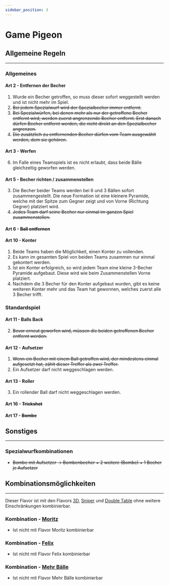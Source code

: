 ```yaml
---
sidebar_position: 3
---
```


# Game Pigeon

<FlavorPreamble/>

## Allgemeine Regeln
<hr/>

### Allgemeines

#### Art 2 - Entfernen der Becher

1. <Highlight>Wurde ein Becher getroffen, so muss dieser sofort weggestellt werden und ist nicht mehr im Spiel.</Highlight>
2. <Highlight><del>Bei jedem Spezialwurf wird der Spezialbecher immer entfernt.</del></Highlight>
3. <Highlight><del>Bei Spezialwürfen, bei denen mehr als nur der getroffene Becher entfernt wird, werden zuerst angrenzende Becher entfernt. Erst danach dürfen Becher entfernt werden, die nicht direkt an den Spezialbecher angrenzen.</del></Highlight>
4. <Highlight><del>Die zusätzlich zu entfernenden Becher dürfen vom Team ausgewählt werden, dem sie gehören.</del></Highlight>

#### Art 3 - Werfen

6. Im Falle eines Teamspiels ist es <Highlight>nicht</Highlight> erlaubt, dass beide Bälle gleichzeitig geworfen werden.

#### Art 5 - Becher richten / zusammenstellen

3. <Highlight>Die Becher beider Teams werden bei 6 und 3 Bällen sofort zusammengestellt. Die neue Formation ist eine kleinere Pyramide, welche mit der Spitze zum Gegner zeigt und von Vorne (Richtung Gegner) platziert wird.</Highlight>
4. <Highlight><del>Jedes Team darf seine Becher nur einmal im ganzen Spiel zusammenstellen.</del></Highlight>

#### Art 6 - <Highlight><del>Ball entfernen</del></Highlight>

#### Art 10 - Konter

1. <Highlight>Beide Teams haben die Möglichkeit, einen Konter zu vollenden.</Highlight>
2. <Highlight>Es kann im gesamten Spiel von beiden Teams zusammen nur einmal gekontert werden.</Highlight>
3. <Highlight>Ist ein Konter erfolgreich, so wird jedem Team eine kleine 3-Becher Pyramide aufgebaut. Diese wird wie beim Zusammenstellen Vorne platziert.</Highlight>
4. <Highlight>Nachdem die 3 Becher für den Konter aufgebaut wurden, gibt es keine weiteren Konter mehr und das Team hat gewonnen, welches zuerst alle 3 Becher trifft.</Highlight>

### Standardspiel

#### Art 11 - Balls Back

2. <Highlight><del>Bevor erneut geworfen wird, müssen die beiden getroffenen Becher entfernt werden.</del></Highlight>

#### Art 12 - Aufsetzer

1. <Highlight><del>Wenn ein Becher mit einem Ball getroffen wird, der mindestens einmal aufgesetzt hat, zählt dieser Treffer als zwei Treffer.</del></Highlight>
2. <Highlight>Ein Aufsetzer darf nicht weggeschlagen werden.</Highlight>

#### Art 13 - Roller

3. Ein rollender Ball darf <Highlight>nicht</Highlight> weggeschlagen werden.

#### Art 16 - <Highlight><del>Trickshot</del></Highlight>

#### Art 17 - <Highlight><del>Bombe</del></Highlight>

## Sonstiges
<hr/>

### Spezialwurfkombinationen

- <Highlight><del>Bombe mit Aufsetzer &rarr; Bombenbecher + 2 weitere (Bombe) + 1 Becher je Aufsetzer</del></Highlight>

## Kombinationsmöglichkeiten
<hr/>

Dieser Flavor ist mit den Flavors [3D](3d), [Sniper](sniper) und [Double Table](double_table) ohne weitere Einschränkungen kombinierbar.

### Kombination - [Moritz](moritz)

- Ist nicht mit Flavor Moritz kombinierbar

### Kombination - [Felix](felix)

- Ist nicht mit Flavor Felix kombinierbar

### Kombination - [Mehr Bälle](mehr_baelle)

- Ist nicht mit Flavor Mehr Bälle kombinierbar
